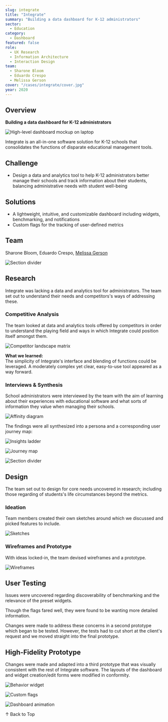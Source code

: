 ```yaml
---
slug: integrate
title: "Integrate"
summary: "Building a data dashboard for K-12 administrators"
sector:
  - Education
category: 
  - Dashboard
featured: false
role:
  - UX Research
  - Information Architecture
  - Interaction Design
team:
  - Sharone Bloom
  - Eduardo Crespo
  - Melissa Gerson
cover: "/cases/integrate/cover.jpg"
year: 2020
---
```


## Overview

**Building a data dashboard for K-12 administrators**

![High-level dashboard mockup on laptop](/cases/integrate/cover.jpg)

Integrate is an all-in-one software solution for K-12 schools that consolidates the functions of disparate educational management tools.

## Challenge

- Design a data and analytics tool to help K-12 administrators better manage their schools and track information about their students, balancing administrative needs with student well-being

## Solutions

- A lightweight, intuitive, and customizable dashboard including widgets, benchmarking, and notifications  
- Custom flags for the tracking of user-defined metrics

## Team

Sharone Bloom, Eduardo Crespo, [Melissa Gerson](https://www.melissagersondesign.com)

![Section divider](/cases/integrate/divider-1.png)

## Research

Integrate was lacking a data and analytics tool for administrators. The team set out to understand their needs and competitors's ways of addressing these.

### Competitive Analysis

The team looked at data and analytics tools offered by competitors in order to understand the playing field and ways in which Integrate could position itself amongst them.

![Competitor landscape matrix](/cases/integrate/competitor-matrix.jpg)

**What we learned:**  
The simplicity of Integrate's interface and blending of functions could be leveraged. A moderately complex yet clear, easy-to-use tool appeared as a way forward.

### Interviews & Synthesis

School administrators were interviewed by the team with the aim of learning about their experiences with educational software and what sorts of information they value when managing their schools.

![Affinity diagram](/cases/integrate/affinity-diagram.jpg)

The findings were all synthesized into a persona and a corresponding user journey map:

![Insights ladder](/cases/integrate/insights-ladder.jpg)

![Journey map](/cases/integrate/journey-map.jpg)

![Section divider](/cases/integrate/divider-2.png)

## Design

The team set out to design for core needs uncovered in research; including those regarding of students's life circumstances beyond the metrics.

### Ideation

Team members created their own sketches around which we discussed and picked features to include.

![Sketches](/cases/integrate/sketches.jpg)

### Wireframes and Prototype

With ideas locked-in, the team devised wireframes and a prototype.

![Wireframes](/cases/integrate/wireframes.jpg)

## User Testing

Issues were uncovered regarding discoverability of benchmarking and the relevance of the preset widgets.

Though the flags fared well, they were found to be wanting more detailed information.

Changes were made to address these concerns in a second prototype which began to be tested. However, the tests had to cut short at the client's request and we moved straight into the final prototype.

## High-Fidelity Prototype

Changes were made and adapted into a third prototype that was visually consistent with the rest of Integrate software. The layouts of the dashboard and widget creation/edit forms were modified in conformity.

![Behavior widget](/cases/integrate/widget-behavior.png)

![Custom flags](/cases/integrate/custom-flags.png)

![Dashboard animation](/cases/integrate/dashboard-animated.gif) 

↑ Back to Top
